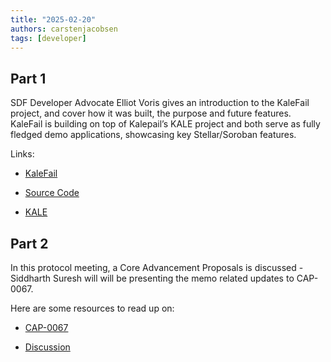 ```yaml
---
title: "2025-02-20"
authors: carstenjacobsen
tags: [developer]
---
```



## Part 1

<YouTube ID="2XVt87tG5LI" />

SDF Developer Advocate Elliot Voris gives an introduction to the KaleFail project, and cover how it was built, the purpose and future features. KaleFail is building on top of Kalepail’s KALE project and both serve as fully fledged demo applications, showcasing key Stellar/Soroban features.

Links:

- [KaleFail](https://kalefail.elliotfriend.com)

- [Source Code](https://github.com/elliotfriend/project-kalefail)

- [KALE](https://kalepail.com/kale)

## Part 2

<YouTube ID="hDIP22z6nq4" />

In this protocol meeting, a Core Advancement Proposals is discussed - Siddharth Suresh will will be presenting the memo related updates to CAP-0067.

Here are some resources to read up on:

- [CAP-0067](https://github.com/stellar/stellar-protocol/blob/master/core/cap-0067.md)

- [Discussion](https://github.com/stellar/stellar-protocol/discussions/1553)

